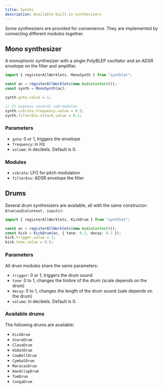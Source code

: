 ```yaml
---
title: Synths
description: Available built-in synthesizers
---
```



Some synthesizers are provided for convenience. They are implemented by connecting different modules together.

## Mono synthesizer

A monophonic synthesizer with a single PolyBLEP oscillator and an ADSR envelope on the filter and amplifier.

```ts
import { registerAllWorklets, MonoSynth } from "synthlet";

const ac = registerAllWorklets(new AudioContext());
const synth = MonoSynth(ac);

synth.gate.value = 1;

// It exposes several sub-modules
synth.vibrato.frequency.value = 0.5;
synth.filterEnv.attack.value = 0.1;
```

<MonoExample />

### Parameters

- `gate`: 0 or 1, triggers the envelope
- `frequency`: in Hz
- `volume`: in decibels. Default is 0.

### Modules

- `vibrato`: LFO for pitch modulation
- `filterEnv`: ADSR envelope the filter

## Drums

Several drum synthesizers are available, all with the same constructor: `Drum(audioContext, inputs)`:

```ts
import { registerAllWorklets, KickDrum } from "synthlet";

const ac = registerAllWorklets(new AudioContext());
const kick = KickDrum(ac, { tone: 0.2, decay: 0.7 });
kick.trigger.value = 1;
kick.tone.value = 0.5;
```

<DrumExample />

### Parameters

All drum modules share the same parameters:

- `trigger`: 0 or 1, triggers the drum sound
- `tone`: 0 to 1, changes the timbre of the drum (scale depends on the drum)
- `decay`: 0 to 1, changes the length of the drum sound (sale depends on the drum)
- `volume`: in decibels. Default is 0.

### Available drums

The following drums are available:

- `KickDrum`
- `SnareDrum`
- `ClaveDrum`
- `HiHatDrum`
- `CowBellDrum`
- `CymbalDrum`
- `MaracasDrum`
- `HandclapDrum`
- `TomDrum`
- `CongaDrum`
